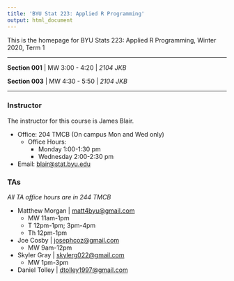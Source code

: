 ```yaml
---
title: 'BYU Stat 223: Applied R Programming'
output: html_document
---
```


This is the homepage for BYU Stats 223: Applied R Programming, Winter 2020, Term 1

---

**Section 001** | MW 3:00 - 4:20 | *2104 JKB*


**Section 003** | MW 4:30 - 5:50 | *2104 JKB*

---

### Instructor
The instructor for this course is James Blair.

* Office: 204 TMCB (On campus Mon and Wed only)
  * Office Hours:
    * Monday 1:00-1:30 pm
    * Wednesday 2:00-2:30 pm
* Email: [blair@stat.byu.edu](mailto:blair@stat.byu.edu)

### TAs
*All TA office hours are in 244 TMCB*

* Matthew Morgan | [matt4byu@gmail.com](mailto:matt4byu@gmail.com)
  * MW 11am-1pm
  * T 12pm-1pm; 3pm-4pm
  * Th 12pm-1pm
* Joe Cosby | [josephcoz@gmail.com](mailto:josephcoz@gmail.com)
  * MW 9am-12pm
* Skyler Gray | [skylerg022@gmail.com](mailto:skylerg022@gmail.com)
  * MW 1pm-3pm
* Daniel Tolley | [dtolley1997@gmail.com](mailto:dtolley1997@gmail.com)